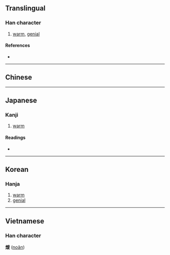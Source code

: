 {{also|暖}}
{{character info/new}}
==Translingual==

===Han character===
{{Han char|rn=86|rad=火|as=09|sn=13|four=92847|canj=FBME|ids=⿰火爰}}

# [[warm]], [[genial]]

====References====
* {{Han ref|kx=0676.220|dkj=19196|dj=1087.220|hdz=32219.050|uh=7156|ud=29014|bh=B7DC|bd=47068}}

----

==Chinese==
{{zh-see|暖|v}}

----

==Japanese==

===Kanji===
{{ja-kanji|grade=|rs=火09}}

# [[warm]]

====Readings====
* {{ja-readings|on=[[だん]] (dan), [[けん]] (ken)|kun=[[あたためる]] (atatameru)}}

----

==Korean==

===Hanja===
{{ko-hanja|hangeul=난|eumhun=|rv=nan|mr=nan|y=nan}}

# [[warm]]
# [[genial]]

----

==Vietnamese==

===Han character===
'''煖''' ([[noãn]])

{{cln|vi|Han tu}}